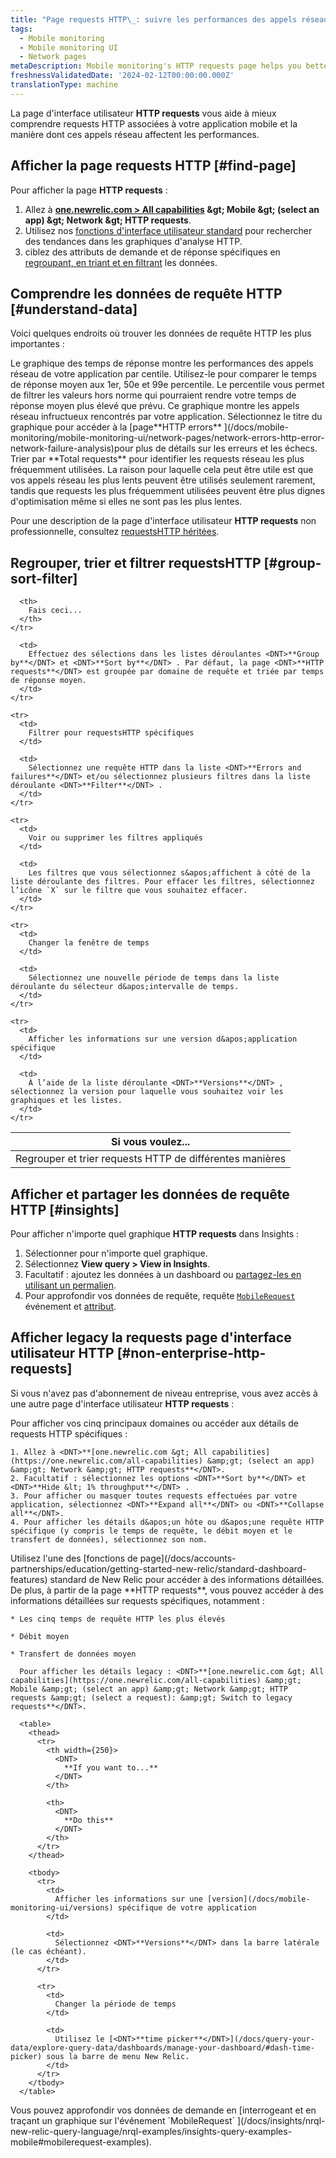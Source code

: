 ```yaml
---
title: "Page requests HTTP\_: suivre les performances des appels réseau"
tags:
  - Mobile monitoring
  - Mobile monitoring UI
  - Network pages
metaDescription: Mobile monitoring's HTTP requests page helps you better understand your mobile app’s HTTP requests and how those network calls are affecting performance.
freshnessValidatedDate: '2024-02-12T00:00:00.000Z'
translationType: machine
---
```


La page d&apos;interface utilisateur <DNT>**HTTP requests**</DNT> vous aide à mieux comprendre requests HTTP associées à votre application mobile et la manière dont ces appels réseau affectent les performances.

## Afficher la page requests HTTP [#find-page]

Pour afficher la page <DNT>**HTTP requests**</DNT> :

1. Allez à <DNT>**[one.newrelic.com &gt; All capabilities](https://one.newrelic.com/all-capabilities) &amp;gt; Mobile &amp;gt; (select an app) &amp;gt; Network &amp;gt; HTTP requests**</DNT>.
2. Utilisez nos [fonctions d&apos;interface utilisateur standard](/docs/data-analysis/user-interface-functions/view-your-data/standard-page-functions) pour rechercher des tendances dans les graphiques d&apos;analyse HTTP.
3. ciblez des attributs de demande et de réponse spécifiques en [regroupant, en triant et en filtrant](#groups-sort-filter) les données.

## Comprendre les données de requête HTTP [#understand-data]

Voici quelques endroits où trouver les données de requête HTTP les plus importantes :

<CollapserGroup>
  <Collapser id="response-time-chart" title="Tableau des temps de réponse">
    Le graphique des temps de réponse montre les performances des appels réseau de votre application par centile. Utilisez-le pour comparer le temps de réponse moyen aux 1er, 50e et 99e percentile. Le percentile vous permet de filtrer les valeurs hors norme qui pourraient rendre votre temps de réponse moyen plus élevé que prévu.
  </Collapser>

  <Collapser id="errors-network-failures-chart" title="Tableau des erreurs HTTP et des pannes de réseau">
    Ce graphique montre les appels réseau infructueux rencontrés par votre application. Sélectionnez le titre du graphique pour accéder à la [page<DNT>**HTTP errors**</DNT> ](/docs/mobile-monitoring/mobile-monitoring-ui/network-pages/network-errors-http-error-network-failure-analysis)pour plus de détails sur les erreurs et les échecs.
  </Collapser>

  <Collapser id="total-requests-chart" title="Nombre total requests">
    Trier par <DNT>**Total requests**</DNT> pour identifier les requests réseau les plus fréquemment utilisées. La raison pour laquelle cela peut être utile est que vos appels réseau les plus lents peuvent être utilisés seulement rarement, tandis que requests les plus fréquemment utilisées peuvent être plus dignes d&apos;optimisation même si elles ne sont pas les plus lentes.
  </Collapser>
</CollapserGroup>

Pour une description de la page d&apos;interface utilisateur <DNT>**HTTP requests**</DNT> non professionnelle, consultez [requestsHTTP héritées](#non-enterprise-http-requests).

## Regrouper, trier et filtrer requestsHTTP [#group-sort-filter]

<table>
  <thead>
    <tr>
      <th style={{ width: "300px" }}>
        Si vous voulez...
      </th>

      <th>
        Fais ceci...
      </th>
    </tr>
  </thead>

  <tbody>
    <tr>
      <td>
        Regrouper et trier requests HTTP de différentes manières
      </td>

      <td>
        Effectuez des sélections dans les listes déroulantes <DNT>**Group by**</DNT> et <DNT>**Sort by**</DNT> . Par défaut, la page <DNT>**HTTP requests**</DNT> est groupée par domaine de requête et triée par temps de réponse moyen.
      </td>
    </tr>

    <tr>
      <td>
        Filtrer pour requestsHTTP spécifiques
      </td>

      <td>
        Sélectionnez une requête HTTP dans la liste <DNT>**Errors and failures**</DNT> et/ou sélectionnez plusieurs filtres dans la liste déroulante <DNT>**Filter**</DNT> .
      </td>
    </tr>

    <tr>
      <td>
        Voir ou supprimer les filtres appliqués
      </td>

      <td>
        Les filtres que vous sélectionnez s&apos;affichent à côté de la liste déroulante des filtres. Pour effacer les filtres, sélectionnez l’icône `X` sur le filtre que vous souhaitez effacer.
      </td>
    </tr>

    <tr>
      <td>
        Changer la fenêtre de temps
      </td>

      <td>
        Sélectionnez une nouvelle période de temps dans la liste déroulante du sélecteur d&apos;intervalle de temps.
      </td>
    </tr>

    <tr>
      <td>
        Afficher les informations sur une version d&apos;application spécifique
      </td>

      <td>
        À l’aide de la liste déroulante <DNT>**Versions**</DNT> , sélectionnez la version pour laquelle vous souhaitez voir les graphiques et les listes.
      </td>
    </tr>
  </tbody>
</table>

## Afficher et partager les données de requête HTTP [#insights]

Pour afficher n&apos;importe quel graphique <DNT>**HTTP requests**</DNT> dans Insights :

1. Sélectionner <Icon name="fe-more-horizontal" /> pour n&apos;importe quel graphique.
2. Sélectionnez <DNT>**View query &gt; View in Insights**</DNT>.
3. Facultatif : ajoutez les données à un dashboard ou [partagez-les en utilisant un permalien](/docs/data-analysis/user-interface-functions/share-your-data/permalink).
4. Pour approfondir vos données de requête, requête [`MobileRequest`](/docs/insights/nrql-new-relic-query-language/nrql-query-examples/insights-query-examples-new-relic-mobile#mobilerequest-examples) événement et [attribut](/docs/insights/insights-data-sources/default-data/mobile-events-attributes#mobilerequest-attributes).

## Afficher legacy la requests page d&apos;interface utilisateur HTTP [#non-enterprise-http-requests]

Si vous n&apos;avez pas d&apos;abonnement de niveau entreprise, vous avez accès à une autre page d&apos;interface utilisateur <DNT>**HTTP requests**</DNT> :

<CollapserGroup>
  <Collapser id="non-enterprise" title="Afficher l'interface utilisateur legacy HTTP requests">
    Pour afficher vos cinq principaux domaines ou accéder aux détails de requests HTTP spécifiques :

    1. Allez à <DNT>**[one.newrelic.com &gt; All capabilities](https://one.newrelic.com/all-capabilities) &amp;gt; (select an app) &amp;gt; Network &amp;gt; HTTP requests**</DNT>.
    2. Facultatif : sélectionnez les options <DNT>**Sort by**</DNT> et <DNT>**Hide &lt; 1% throughput**</DNT> .
    3. Pour afficher ou masquer toutes requests effectuées par votre application, sélectionnez <DNT>**Expand all**</DNT> ou <DNT>**Collapse all**</DNT>.
    4. Pour afficher les détails d&apos;un hôte ou d&apos;une requête HTTP spécifique (y compris le temps de requête, le débit moyen et le transfert de données), sélectionnez son nom.
  </Collapser>

  <Collapser id="details" title="Afficher les détails détaillés legacy">
    Utilisez l&apos;une des [fonctions de page](/docs/accounts-partnerships/education/getting-started-new-relic/standard-dashboard-features) standard de New Relic pour accéder à des informations détaillées. De plus, à partir de la page <DNT>**HTTP requests**</DNT>, vous pouvez accéder à des informations détaillées sur requests spécifiques, notamment :

    * Les cinq temps de requête HTTP les plus élevés

    * Débit moyen

    * Transfert de données moyen

      Pour afficher les détails legacy : <DNT>**[one.newrelic.com &gt; All capabilities](https://one.newrelic.com/all-capabilities) &amp;gt; Mobile &amp;gt; (select an app) &amp;gt; Network &amp;gt; HTTP requests &amp;gt; (select a request): &amp;gt; Switch to legacy requests**</DNT>.

      <table>
        <thead>
          <tr>
            <th width={250}>
              <DNT>
                **If you want to...**
              </DNT>
            </th>

            <th>
              <DNT>
                **Do this**
              </DNT>
            </th>
          </tr>
        </thead>

        <tbody>
          <tr>
            <td>
              Afficher les informations sur une [version](/docs/mobile-monitoring-ui/versions) spécifique de votre application
            </td>

            <td>
              Sélectionnez <DNT>**Versions**</DNT> dans la barre latérale (le cas échéant).
            </td>
          </tr>

          <tr>
            <td>
              Changer la période de temps
            </td>

            <td>
              Utilisez le [<DNT>**time picker**</DNT>](/docs/query-your-data/explore-query-data/dashboards/manage-your-dashboard/#dash-time-picker) sous la barre de menu New Relic.
            </td>
          </tr>
        </tbody>
      </table>
  </Collapser>

  <Collapser id="legacy-insights" title="Afficher les données de demande legacy">
    Vous pouvez approfondir vos données de demande en [interrogeant et en traçant un graphique sur l&apos;événement `MobileRequest` ](/docs/insights/nrql-new-relic-query-language/nrql-examples/insights-query-examples-mobile#mobilerequest-examples).
  </Collapser>
</CollapserGroup>